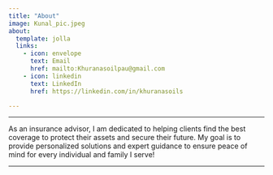 ```yaml
---
title: "About"
image: Kunal_pic.jpeg
about:
  template: jolla
  links:
    - icon: envelope
      text: Email
      href: mailto:Khuranasoilpau@gmail.com
    - icon: linkedin
      text: LinkedIn
      href: https://linkedin.com/in/khuranasoils 

---
```


---

As an insurance advisor, I am dedicated to helping clients find the best coverage to protect their assets and secure their future. My goal is to provide personalized solutions and expert guidance to ensure peace of mind for every individual and family I serve!

---
